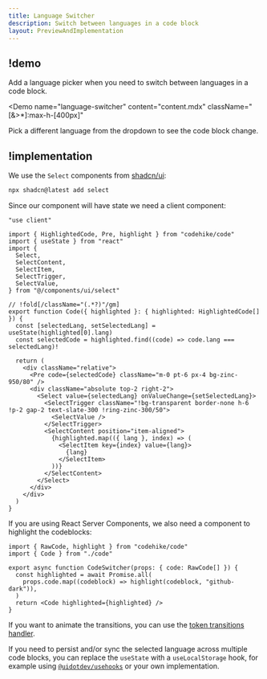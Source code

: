```yaml
---
title: Language Switcher
description: Switch between languages in a code block
layout: PreviewAndImplementation
---
```


## !demo

Add a language picker when you need to switch between languages in a code block.

<Demo
  name="language-switcher"
  content="content.mdx"
  className="[&>*]:max-h-[400px]"
>
  Pick a different language from the dropdown to see the code block change.
</Demo>

## !implementation

We use the `Select` components from [shadcn/ui](https://ui.shadcn.com/docs/components/select):

```bash -c
npx shadcn@latest add select
```

Since our component will have state we need a client component:

```tsx code.tsx -c
"use client"

import { HighlightedCode, Pre, highlight } from "codehike/code"
import { useState } from "react"
import {
  Select,
  SelectContent,
  SelectItem,
  SelectTrigger,
  SelectValue,
} from "@/components/ui/select"

// !fold[/className="(.*?)"/gm]
export function Code({ highlighted }: { highlighted: HighlightedCode[] }) {
  const [selectedLang, setSelectedLang] = useState(highlighted[0].lang)
  const selectedCode = highlighted.find((code) => code.lang === selectedLang)!

  return (
    <div className="relative">
      <Pre code={selectedCode} className="m-0 pt-6 px-4 bg-zinc-950/80" />
      <div className="absolute top-2 right-2">
        <Select value={selectedLang} onValueChange={setSelectedLang}>
          <SelectTrigger className="!bg-transparent border-none h-6 !p-2 gap-2 text-slate-300 !ring-zinc-300/50">
            <SelectValue />
          </SelectTrigger>
          <SelectContent position="item-aligned">
            {highlighted.map(({ lang }, index) => (
              <SelectItem key={index} value={lang}>
                {lang}
              </SelectItem>
            ))}
          </SelectContent>
        </Select>
      </div>
    </div>
  )
}
```

If you are using React Server Components, we also need a component to highlight the codeblocks:

```tsx language-switcher.tsx -c
import { RawCode, highlight } from "codehike/code"
import { Code } from "./code"

export async function CodeSwitcher(props: { code: RawCode[] }) {
  const highlighted = await Promise.all(
    props.code.map((codeblock) => highlight(codeblock, "github-dark")),
  )
  return <Code highlighted={highlighted} />
}
```

If you want to animate the transitions, you can use the [token transitions handler](/docs/code/token-transitions).

If you need to persist and/or sync the selected language across multiple code blocks, you can replace the `useState` with a `useLocalStorage` hook, for example using [`@uidotdev/usehooks`](https://usehooks.com/uselocalstorage) or your own implementation.
